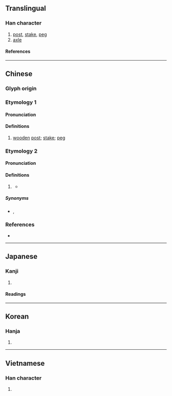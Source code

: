 {{character info}}
==Translingual==

===Han character===
{{Han char|rn=75|rad=木|as=12|sn=16|four=41982|canj=DMTO|ids=⿰木厥}}

# [[post]], [[stake]], [[peg]]
# [[axle]]

====References====
{{Han ref|kx=0554.030|dkj=15556|dj=0942.150|hdz=21290.020|uh=6A5B}}

----

==Chinese==

===Glyph origin===
{{Han etym}}

===Etymology 1===
{{zh-forms|alt=橜}}

====Pronunciation====
{{zh-pron
|m=jué
|c=gyut6,kyut3
|mn=
|mn-t=
|mc=
|oc=y
|ma=
|cat=n
}}

====Definitions====
{{zh-hanzi}}

# [[wooden]] [[post]]; [[stake]]; [[peg]]

===Etymology 2===
{{zh-forms|alt=𰉗-Min}}

====Pronunciation====
{{zh-pron
|m=
|c=gyut6
|mn=koe̍h
|mn-t=guêh8
|mc=
|oc=
|ma=
|cat=cls
}}

====Definitions====
{{zh-hanzi}}

# {{lb|zh|Cantonese|Min}} {{zh-classifier|[[section]]s of something long}}
#: {{zh-x|斷{tyun5} 成 兩 橛|to break into two sections|C}}
#* {{RQ:zhx-teo:Lim Hiong Seng|zhx-teo|}}
#*: {{zh-x|船頭 枝桅 個 旗。若是 升 半 '''𰉗''' 就 要 行|tr=zung5 tao5 gi1 ui5 gai5 gi5, nan7 si6 liu7 buan3 '''guêh8''' ziu6 ain3 gian5|If the flag of the foremast is hoisted half mast high, then the steamer is going to start.|MN-T}}

=====Synonyms=====
* {{zh-l|截}}, {{zh-l|段}}

===References===
* {{R:yue:mfccd}}

----

==Japanese==

===Kanji===
{{ja-kanji|grade=|rs=木12}}

# {{rfdef|ja|sort=木12}}

====Readings====
{{ja-readings
|on=けつ, かち, けい, け
|kun=くい
}}

----

==Korean==

===Hanja===
{{ko-hanja|말뚝|궐}}

# {{ko-hanja form of|궐|[[stake]]}}

----

==Vietnamese==

===Han character===
{{vi-readings|rs=木12|reading=cột}}

# {{rfdef|vi|sort=木12}}